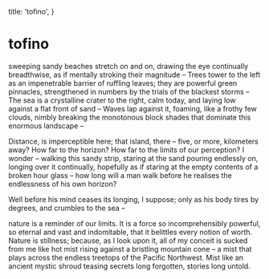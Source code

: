   title: 'tofino',
}

<!--more-->

# tofino

sweeping sandy beaches stretch on and on, drawing the eye continually breadthwise, as if mentally stroking their magnitude – Trees tower to the left as an impenetrable barrier of ruffling leaves; they are powerful green pinnacles, strengthened in numbers by the trials of the blackest storms – The sea is a crystalline crater to the right, calm today, and laying low against a flat front of sand – Waves lap against it, foaming, like a frothy few clouds, nimbly breaking the monotonous block shades that dominate this enormous landscape –

Distance, is imperceptible here; that island, there – five, or more, kilometers away?
How far to the horizon? How far to the limits of our perception?
I wonder –
walking this sandy strip, staring at the sand pouring endlessly on,
longing over it
continually, hopefully
as if staring at the empty contents of a broken hour glass –
how long will a man walk before he realises the endlessness of his own horizon?

Well before his mind ceases its longing,
I suppose;
only as his body tires by degrees, and crumbles
to the sea –

nature is a reminder of our limits. It is a force so incomprehensibly powerful, so eternal and vast and indomitable, that it belittles every notion of worth. Nature is stillness; because, as I look upon it, all of my conceit is sucked from me like hot mist
rising against a bristling mountain cone – a mist that plays across the endless treetops of the Pacific Northwest. Mist like an ancient mystic shroud teasing secrets long forgotten,
stories long untold.
